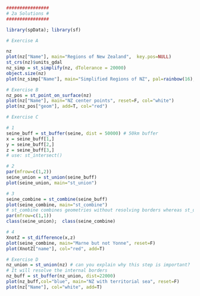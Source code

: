 
```r
################
# 2a Solutions #
################

library(spData); library(sf)

# Exercise A

nz
plot(nz["Name"], main="Regions of New Zealand",  key.pos=NULL)
st_crs(nz)$units_gdal
nz_simp = st_simplify(nz, dTolerance = 20000) 
object.size(nz)
plot(nz_simp["Name"], main="Simplified Regions of NZ", pal=rainbow(16), key.pos=NULL)

# Exercise B
nz_pos = st_point_on_surface(nz)
plot(nz["Name"], main="NZ center points", reset=F, col="white")
plot(nz_pos["geom"], add=T, col="red")

# Exercise C

# 1
seine_buff = st_buffer(seine, dist = 50000) # 50km buffer
x = seine_buff[1,]
y = seine_buff[2,]
z = seine_buff[3,]
# use: st_intersect()

# 2
par(mfrow=c(1,2))
seine_union = st_union(seine_buff)
plot(seine_union, main="st_union")

# 3
seine_combine = st_combine(seine_buff)
plot(seine_combine, main="st_combine")
# st_combine combines geometries without resolving borders whereas st_union resolves all borders to give a single polygon.
par(mfrow=c(1,1))
class(seine_union);  class(seine_combine)

# 4
XnotZ = st_difference(x,z)
plot(seine_combine, main="Marne but not Yonne", reset=F)
plot(XnotZ["name"], col="red", add=T)

# Exercise D
nz_union = st_union(nz) # can you explain why this step is important? 
# It will resolve the internal borders
nz_buff = st_buffer(nz_union, dist=22000)
plot(nz_buff,col="blue", main="NZ with territorial sea", reset=F)
plot(nz["Name"], col="white", add=T)
```

